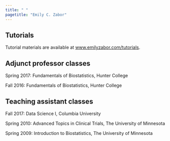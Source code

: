---
title: " "
pagetitle: "Emily C. Zabor"
---

<link rel="stylesheet" href="styles.css" type="text/css">
<link rel="stylesheet" href="academicicons/css/academicons.min.css"/>


## Tutorials

Tutorial materials are available at [www.emilyzabor.com/tutorials](http://www.emilyzabor.com/tutorials/).


## Adjunct professor classes

Spring 2017: Fundamentals of Biostatistics, Hunter College

Fall 2016: Fundamentals of Biostatistics, Hunter College


## Teaching assistant classes

Fall 2017: Data Science I, Columbia University

Spring 2010: Advanced Topics in Clinical Trials, The University of Minnesota

Spring 2009: Introduction to Biostatistics, The University of Minnesota

